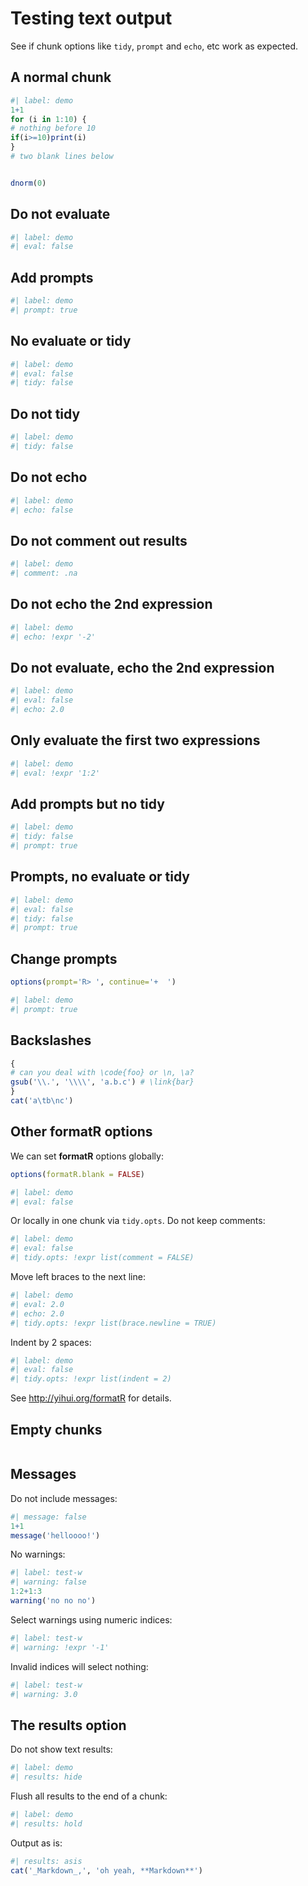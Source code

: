 # Testing text output

See if chunk options like `tidy`, `prompt` and `echo`, etc work as expected.

## A normal chunk

```r
#| label: demo
1+1
for (i in 1:10) {
# nothing before 10
if(i>=10)print(i)
}
# two blank lines below


dnorm(0)
```

## Do not evaluate

```r
#| label: demo
#| eval: false
```

## Add prompts

```r
#| label: demo
#| prompt: true
```

## No evaluate or tidy

```r
#| label: demo
#| eval: false
#| tidy: false
```

## Do not tidy

```r
#| label: demo
#| tidy: false
```

## Do not echo

```r
#| label: demo
#| echo: false
```

## Do not comment out results

```r
#| label: demo
#| comment: .na
```

## Do not echo the 2nd expression

```r
#| label: demo
#| echo: !expr '-2'
```

## Do not evaluate, echo the 2nd expression

```r
#| label: demo
#| eval: false
#| echo: 2.0
```

## Only evaluate the first two expressions

```r
#| label: demo
#| eval: !expr '1:2'
```

## Add prompts but no tidy

```r
#| label: demo
#| tidy: false
#| prompt: true
```

## Prompts, no evaluate or tidy

```r
#| label: demo
#| eval: false
#| tidy: false
#| prompt: true
```

## Change prompts

```r
options(prompt='R> ', continue='+  ')
```

```r
#| label: demo
#| prompt: true
```

## Backslashes

```r
{
# can you deal with \code{foo} or \n, \a?
gsub('\\.', '\\\\', 'a.b.c') # \link{bar}
}
cat('a\tb\nc')
```

## Other formatR options

We can set **formatR** options globally:

```r
options(formatR.blank = FALSE)
```

```r
#| label: demo
#| eval: false
```

Or locally in one chunk via `tidy.opts`. Do not keep comments:

```r
#| label: demo
#| eval: false
#| tidy.opts: !expr list(comment = FALSE)
```

Move left braces to the next line:

```r
#| label: demo
#| eval: 2.0
#| echo: 2.0
#| tidy.opts: !expr list(brace.newline = TRUE)
```

Indent by 2 spaces:

```r
#| label: demo
#| eval: false
#| tidy.opts: !expr list(indent = 2)
```

See <http://yihui.org/formatR> for details.

## Empty chunks

```r

```

## Messages

Do not include messages:

```r
#| message: false
1+1
message('helloooo!')
```

No warnings:

```r
#| label: test-w
#| warning: false
1:2+1:3
warning('no no no')
```

Select warnings using numeric indices:

```r
#| label: test-w
#| warning: !expr '-1'
```

Invalid indices will select nothing:

```r
#| label: test-w
#| warning: 3.0
```

## The results option

Do not show text results:

```r
#| label: demo
#| results: hide
```

Flush all results to the end of a chunk:

```r
#| label: demo
#| results: hold
```

Output as is:

```r
#| results: asis
cat('_Markdown_,', 'oh yeah, **Markdown**')
```
